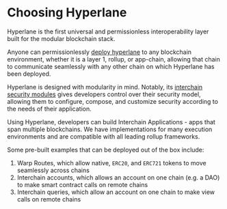 # Choosing Hyperlane

Hyperlane is the first universal and permissionless interoperability layer built for the modular blockchain stack.

Anyone can permissionlessly [deploy hyperlane](./deploy-hyperlane.mdx) to any blockchain environment, whether it is a layer 1, rollup, or app-chain, allowing that chain to communicate seamlessly with any other chain on which Hyperlane has been deployed.

Hyperlane is designed with modularity in mind. Notably, its [interchain security modules](./category/interchain-security-modules) gives developers control over their security model, allowing them to configure, compose, and customize security according to the needs of their application.

Using Hyperlane, developers can build Interchain Applications - apps that span multiple blockchains. We have implementations for many execution environments and are compatible with all leading rollup frameworks.

Some pre-built examples that can be deployed out of the box include:

1. Warp Routes, which allow native, `ERC20`, and `ERC721` tokens to move seamlessly across chains
2. Interchain accounts, which allows an account on one chain (e.g. a DAO) to make smart contract calls on remote chains
3. Interchain queries, which allow an account on one chain to make view calls on remote chains